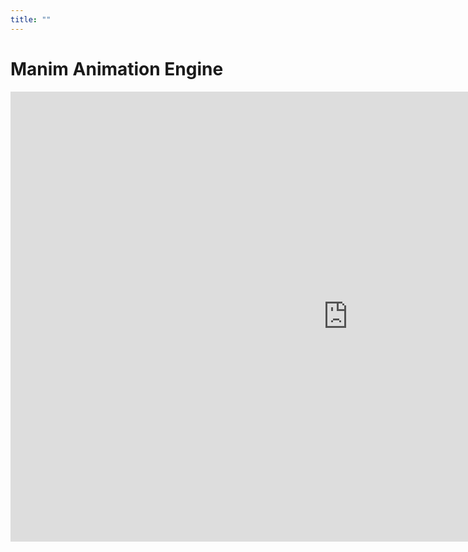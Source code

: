 ```yaml
---
title: ""
---
```


# Manim Animation Engine

<iframe width="1080" height="720" src="https://www.youtube.com/watch?v=UMSNLxEz5Ig" frameborder="0" allowfullscreen></iframe>
